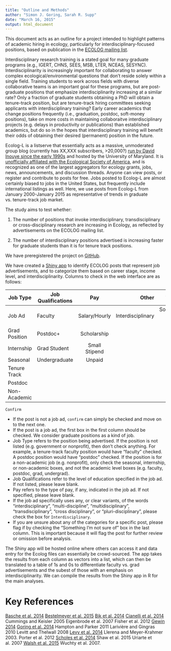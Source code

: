 ```yaml
---
title: "Outline and Methods"
author: "Simon J. Goring, Sarah R. Supp"
date: "March 16, 2015"
output: html_document
---
```


This document acts as an outline for a project intended to highlight patterns of academic hiring in ecology, particularly for interdisciplinary-focused positions, based on publication in the [ECOLOG mailing list](https://listserv.umd.edu/archives/ecolog-l.html).

Interdisciplinary research training is a stated goal for many graduate programs (e.g., IGERT, CHNS, SEES, MSB, LTER, NCEAS, SESYNC). Interdisciplinarity is increasingly important for collaborating to answer complex ecological/environmental questions that don't reside solely within a single field. Training students to work across fields with diverse collaborative teams is an important goal for these programs, but are post-graduate positions that emphasize interdisciplinarity increasing at a similar rate? Only a fraction of graduate students obtaining a PhD will obtain a tenure-track position, but are tenure-track hiring committees seeking applicants with interdisciplinary training? Early career academics that change positions frequently (i.e., graduation, postdoc, soft-money positions), take on more costs in maintaining collaboraitve interdisciplinary projects (e.g. delays in productivity or publications) than established academics, but do so in the hopes that interdisciplinary training will benefit their odds of obtaining their desired (permanent) position in the future. 

Ecolog-L is a listserve that essentially acts as a massive, unmoderated group blog (currently has XX,XXX subscribers, >20,000?) [run by David Inouye since the early 1990s](https://dynamicecology.wordpress.com/2013/02/22/whats-ecolog-l-for-and-how-can-we-make-it-better/) and hosted by the University of Maryland. It is [unofficially affiliated with the Ecological Society of America](http://esa.org/history/a-note-on-the-history-of-the-ecolog-listserv/), and is recognized as one of the largest aggregators for ecology grants, jobs, news, announcements, and discussion threads. Anyone can view posts, or register and contribute to posts for free. Jobs posted to Ecolog-L are almost certainly biased to jobs in the United States, but frequently include international listings as well. Here, we use posts from Ecolog-L from January 2000-January 2015 as representative of trends in graduate vs. tenure-track job market.

The study aims to test whether:

1. The number of positions that invoke interdisciplinary, transdisciplinary or cross-disciplinary research are increasing in Ecology, as reflected by advertisements on the ECOLOG mailing list.

2. The number of interdisciplinary positions advertised is increasing faster for graduate students than it is for tenure track positions.

We have preregistered the project on [GitHub](https://github.com/SimonGoring/ESA_2015_Interdisciplinary/blob/master/project_preregistration.Rmd).

We have created a [Shiny app](https://github.com/SimonGoring/ESA_Shiny) to identify ECOLOG posts that represent job advertisements, and to categorize them based on career stage, income level, and interdisciplinarity. Columns to check in the web interface are as follows:

| Job Type     | Job Qualifications | Pay           | Other             | Are You Sure?               |
| ------------ | ------------------ |:-------------:| -----------------:| ---------------------------:|
| Job Ad       | Faculty            | Salary/Hourly | Interdisciplinary | Something I'm not sure of   |
| Grad Position| Postdoc+           | Scholarship   |                   |                             |
| Internship   | Grad Student       | Small Stipend |                   |                             |
| Seasonal     | Undergraduate      | Unpaid        |                   |                             |
| Tenure Track |                    |               |                   |                             |
| Postdoc      |                    |               |                   |                             |
| Non-Academic |                    |               |                   |                             |
`Confirm`

* If the post is not a job ad, `confirm` can simply be checked and move on to the next one.
* If the post is a job ad, the first box in the first column should be checked. We consider graduate positions as a kind of job.
* Job Type refers to the position being advertised. If the position is not listed (e.g. government or nonprofit), then don't check anything. For example, a tenure-track faculty position would have "faculty" checked. A postdoc position would have "postdoc" checked. If the position is for a non-academic job (e.g. nonprofit), only check the seasonal, internship, or non-academic boxes, and not the academic level boxes (e.g. faculty, postdoc, grad, undergrad).
* Job Qualifications refer to the level of education specified in the job ad. If not listed, please leave blank.
* Pay refers to the type of pay, if any, indicated in the job ad. If not specified, please leave blank.
* If the job ad specifically uses any, or clear variants, of the words "interdisciplinary", "multi-discipline", "multidisciplinary", "transdisciplinary", "cross disciplinary", or "pluri-disciplinary", please check the box for `Interdisciplinary`.
* If you are unsure about any of the categories for a specific post, please flag if by checking the "Something I'm not sure of" box in the last column. This is important because it will flag the post for further review or omission before analysis.

The Shiny app will be hosted online where others can access it and data entry for the Ecolog files can essentially be crowd-sourced. The app takes the results from each column as vectors into a list, which can then be translated to a table of 1s and 0s to differentiate faculty vs. grad advertisements and the subest of those with an emphasis on interdisciplinarity. We can compile the results from the Shiny app in R for the main analyses.


Key References
===============
[Basche et al. 2014](http://www.jswconline.org/content/69/6/176A.extract)
[Bestelmeyer et al. 2015](http://www.esajournals.org/doi/abs/10.1890/140130)
[Bik et al. 2014](http://journals.plos.org/plosbiology/article?id=10.1371/journal.pbio.1001884)
[Cianelli et al. 2014](http://icesjms.oxfordjournals.org/content/early/2014/04/29/icesjms.fsu067)
Cummings and Keisler 2005 
Eigenbrode et al. 2007
Fisher et al. 2012
[Gewin 2014](http://www.nature.com/naturejobs/science/articles/10.1038/nj7509-371a)
[Goring et al. 2014](http://www.esajournals.org/doi/pdf/10.1890/120370)
Hampton and Parker 2011
Larivière and Gingras 2010
Levitt and Thelwall 2008
[Levy et al. 2014](http://www.esajournals.org/doi/abs/10.1890/130019)
Llerena and Meyer-Krahmer 2003. 
Porter et al. 2012
[Scholes et al. 2014](http://www.esajournals.org/doi/abs/10.1890/0012-9623-95.4.435)
Shaw et al. 2015
Uriarte et al. 2007
[Walsh et al. 2015](http://ascelibrary.org/doi/abs/10.1061/(ASCE)WR.1943-5452.0000514)
Wuchty et al. 2007.




